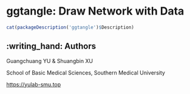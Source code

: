 
# ggtangle: Draw Network with Data

```r
cat(packageDescription('ggtangle')$Description)
```

## :writing_hand: Authors

Guangchuang YU & Shuangbin XU

School of Basic Medical Sciences, Southern Medical University

<https://yulab-smu.top>

